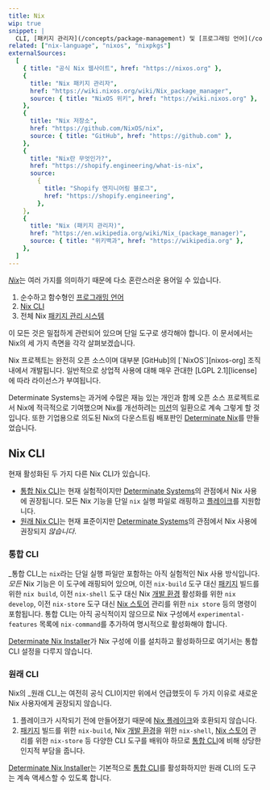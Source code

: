 ```yaml
---
title: Nix
wip: true
snippet: |
  CLI, [패키지 관리자](/concepts/package-management) 및 [프로그래밍 언어](/concepts/nix-language)
related: ["nix-language", "nixos", "nixpkgs"]
externalSources:
  [
    { title: "공식 Nix 웹사이트", href: "https://nixos.org" },
    {
      title: "Nix 패키지 관리자",
      href: "https://wiki.nixos.org/wiki/Nix_package_manager",
      source: { title: "NixOS 위키", href: "https://wiki.nixos.org" },
    },
    {
      title: "Nix 저장소",
      href: "https://github.com/NixOS/nix",
      source: { title: "GitHub", href: "https://github.com" },
    },
    {
      title: "Nix란 무엇인가?",
      href: "https://shopify.engineering/what-is-nix",
      source:
        {
          title: "Shopify 엔지니어링 블로그",
          href: "https://shopify.engineering",
        },
    },
    {
      title: "Nix (패키지 관리자)",
      href: "https://en.wikipedia.org/wiki/Nix_(package_manager)",
      source: { title: "위키백과", href: "https://wikipedia.org" },
    },
  ]
---
```


[*Nix*][nix]는 여러 가지를 의미하기 때문에 다소 혼란스러운 용어일 수 있습니다.

1. 순수하고 함수형인 [프로그래밍 언어][lang]
2. [Nix CLI](#cli)
3. 전체 Nix [패키지 관리 시스템][package-management]

이 모든 것은 밀접하게 관련되어 있으며 단일 도구로 생각해야 합니다.
이 문서에서는 Nix의 세 가지 측면을 각각 살펴보겠습니다.

<Admonition info open title="Nix와 오픈 소스" id="nix-oss">
Nix 프로젝트는 완전히 오픈 소스이며 대부분 [GitHub]의 [`NixOS`][nixos-org] 조직 내에서 개발됩니다.
일반적으로 상업적 사용에 대해 매우 관대한 [LGPL 2.1][license]에 따라 라이선스가 부여됩니다.

Determinate Systems는 과거에 수많은 재능 있는 개인과 함께 오픈 소스 프로젝트로서 Nix에 적극적으로 기여했으며 Nix를 개선하려는 [미션][mission]의 일환으로 계속 그렇게 할 것입니다.
또한 기업용으로 의도된 Nix의 다운스트림 배포판인 [Determinate Nix][det-nix]를 만들었습니다.
</Admonition>

## Nix CLI

현재 활성화된 두 가지 다른 Nix CLI가 있습니다.

- [통합 Nix CLI](#unified-cli)는 현재 실험적이지만 [Determinate Systems][ds]의 관점에서 Nix 사용에 권장됩니다.
  모든 Nix 기능을 단일 `nix` 실행 파일로 래핑하고 [플레이크][flakes]를 지원합니다.
- [원래 Nix CLI](#original-cli)는 현재 표준이지만 [Determinate Systems][ds]의 관점에서 Nix 사용에 권장되지 _않습니다_.

### 통합 CLI

_통합 CLI_는 `nix`라는 단일 실행 파일만 포함하는 아직 실험적인 Nix 사용 방식입니다.
_모든_ Nix 기능은 이 도구에 래핑되어 있으며, 이전 `nix-build` 도구 대신 [패키지][packages] 빌드를 위한 `nix build`, 이전 `nix-shell` 도구 대신 Nix [개발 환경][env] 활성화를 위한 `nix develop`, 이전 `nix-store` 도구 대신 [Nix 스토어][store] 관리를 위한 `nix store` 등의 명령이 포함됩니다.
통합 CLI는 아직 공식적이지 않으므로 Nix 구성에서 `experimental-features` 목록에 `nix-command`를 추가하여 명시적으로 활성화해야 합니다.

[Determinate Nix Installer][install]가 Nix 구성에 이를 설치하고 활성화하므로 여기서는 통합 CLI 설정을 다루지 않습니다.

### 원래 CLI

Nix의 _원래 CLI_는 여전히 공식 CLI이지만 위에서 언급했듯이 두 가지 이유로 새로운 Nix 사용자에게 권장되지 않습니다.

1. 플레이크가 시작되기 전에 만들어졌기 때문에 [Nix 플레이크][flakes]와 호환되지 않습니다.
1. [패키지][packages] 빌드를 위한 `nix-build`, Nix [개발 환경][env]을 위한 `nix-shell`, [Nix 스토어][store] 관리를 위한 `nix-store` 등 다양한 CLI 도구를 배워야 하므로 [통합 CLI](#unified-cli)에 비해 상당한 인지적 부담을 줍니다.

[Determinate Nix Installer][install]는 기본적으로 [통합 CLI](#unified-cli)를 활성화하지만 원래 CLI의 도구는 계속 액세스할 수 있도록 합니다.

[det-nix]: https://docs.determinate.systems/determinate-nix
[ds]: https://determinate.systems
[env]: /concepts/dev-env
[flakes]: /concepts/flakes
[github]: https://github.com
[install]: /concepts/nix-installer
[lang]: /concepts/nix-language
[license]: https://github.com/nixOS/nix?tab=LGPL-2.1-1-ov-file
[mission]: https://determinate.systems/posts/we-want-to-make-nix-better
[nix]: https://nixos.org
[nixos-org]: https://github.com/NixOS
[packages]: /concepts/packages
[package-management]: /concepts/package-management
[store]: /concepts/nix-store
